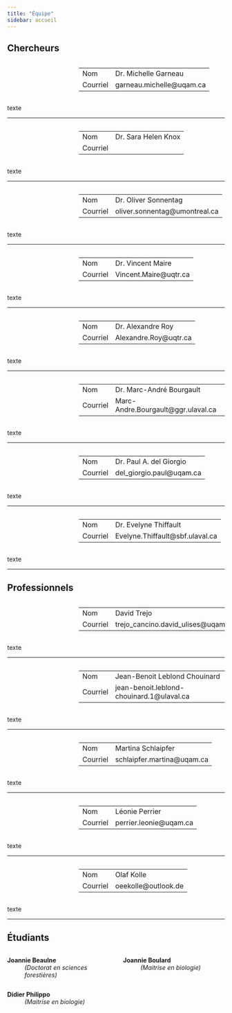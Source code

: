 ```yaml
---
title: "Équipe"
sidebar: accueil
---
```

## Chercheurs

:::: {.columns}
:::{.column width="30%"}

<!--![](images/headshots/Knox-oval.png){width=85%}
-->
:::
::: {.column width="70%"}

 |
-----|:-----
Nom| Dr. Michelle Garneau
Courriel|  garneau.michelle\@uqam.ca
<!--GitHub| [https://github.com/sknox01](https://github.com/sknox01)-->

::: 
::::

texte

---

:::: {.columns}
:::{.column width="30%"}

<!--![](images/headshots/ketler-oval.png){width=85%}
-->
:::
::: {.column width="70%"}

|
-----|:-----
Nom| Dr. Sara Helen Knox
Courriel|| sara.knox\@mcgill.ca
<!--Office| PCMH B1100-->

::: 
::::

texte

---

:::: {.columns}
:::{.column width="30%"}

<!--![](images/headshots/zoran-nesic-oval.png){width=85%}
-->
:::
::: {.column width="70%"}

 |
-----|:-----
Nom| Dr. Oliver Sonnentag
Courriel| oliver.sonnentag\@umontreal.ca
<!--Office| MCML 137-->

::: 
::::

texte

---

:::: {.columns}
:::{.column width="30%"}

<!--![](images/headshots/zoran-nesic-oval.png){width=85%}
-->
:::
::: {.column width="70%"}

 |
-----|:-----
Nom| Dr. Vincent Maire
Courriel| Vincent.Maire\@uqtr.ca
<!--Office| MCML 137-->

::: 
::::

texte

---

:::: {.columns}
:::{.column width="30%"}

<!--![](images/headshots/zoran-nesic-oval.png){width=85%}
-->
:::
::: {.column width="70%"}

 |
-----|:-----
Nom| Dr. Alexandre Roy
Courriel| Alexandre.Roy\@uqtr.ca
<!--Office| MCML 137-->

::: 
::::

texte

---

:::: {.columns}
:::{.column width="30%"}

<!--![](images/headshots/zoran-nesic-oval.png){width=85%}
-->
:::
::: {.column width="70%"}

 |
-----|:-----
Nom| Dr. Marc-André Bourgault
Courriel| Marc-Andre.Bourgault\@ggr.ulaval.ca
<!--Office| MCML 137-->

::: 
::::

texte

---

:::: {.columns}
:::{.column width="30%"}

<!--![](images/headshots/zoran-nesic-oval.png){width=85%}
-->
:::
::: {.column width="70%"}

 |
-----|:-----
Nom| Dr. Paul A. del Giorgio
Courriel| del_giorgio.paul\@uqam.ca
<!--Office| MCML 137-->

::: 
::::

texte

---

:::: {.columns}
:::{.column width="30%"}

<!--![](images/headshots/zoran-nesic-oval.png){width=85%}
-->
:::
::: {.column width="70%"}

 |
-----|:-----
Nom| Dr. Evelyne Thiffault
Courriel|  Evelyne.Thiffault\@sbf.ulaval.ca
<!--Office| MCML 137-->

::: 
::::

texte

---

## Professionnels

:::: {.columns}
:::{.column width="30%"}

<!--![](images/headshots/zoran-nesic-oval.png){width=85%}
-->
:::
::: {.column width="70%"}

 |
-----|:-----
Nom| David Trejo
Courriel|  trejo_cancino.david_ulises\@uqam.ca
<!--Office| MCML 137-->

::: 
::::

texte

---

:::: {.columns}
:::{.column width="30%"}

<!--![](images/headshots/zoran-nesic-oval.png){width=85%}
-->
:::
::: {.column width="70%"}

 |
-----|:-----
Nom| Jean-Benoit Leblond Chouinard 
Courriel|  jean-benoit.leblond-chouinard.1\@ulaval.ca
<!--Office| MCML 137-->

::: 
::::

texte

---

:::: {.columns}
:::{.column width="30%"}

<!--![](images/headshots/zoran-nesic-oval.png){width=85%}
-->
:::
::: {.column width="70%"}

 |
-----|:-----
Nom| Martina Schlaipfer
Courriel|  schlaipfer.martina\@uqam.ca
<!--Office| MCML 137-->

::: 
::::

texte

---

:::: {.columns}
:::{.column width="30%"}

<!--![](images/headshots/zoran-nesic-oval.png){width=85%}
-->
:::
::: {.column width="70%"}

 |
-----|:-----
Nom| Léonie Perrier
Courriel|  perrier.leonie\@uqam.ca
<!--Office| MCML 137-->

::: 
::::

texte

---

:::: {.columns}
:::{.column width="30%"}

<!--![](images/headshots/zoran-nesic-oval.png){width=85%}
-->
:::
::: {.column width="70%"}

 |
-----|:-----
Nom| Olaf Kolle
Courriel|  oeekolle\@outlook.de
<!--Office| MCML 137-->

::: 
::::

texte

---

## Étudiants

:::: {.columns}
::: {.column width="50%}

**Joannie Beaulne**
: *(Doctorat en sciences forestières)*

<!--![](images/headshots/darian-oval.png){width=45%}
-->
:::
::: {.column width="50%"}

**Joannie Boulard**
: *(Maitrise en biologie)*

<!--![](images/headshots/litman-oval.png){width=45%}
-->
:::
::::

:::: {.columns}
::: {.column width="50%"}

**Didier Philippo**
: *(Maitrise en biologie)*

<!--![](images/headshots/satriawan-oval.png){width=45%}
-->

:::
::::